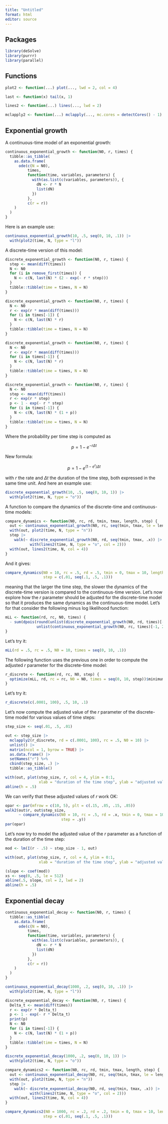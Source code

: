 ```yaml
---
title: "Untitled"
format: html
editor: source
---
```


## Packages

```r
library(deSolve)
library(purrr)
library(parallel)
```

## Functions

```r
plot2 <- function(...) plot(..., lwd = 2, col = 4)
```

```r
last <- function(x) tail(x, 1)
```

```r
lines2 <- function(...) lines(..., lwd = 2)
```

```r
mclapply2 <- function(...) mclapply(..., mc.cores = detectCores() - 1)
```

## Exponential growth

A continuous-time model of an exponential growth:

```r
continuous_exponential_growth <- function(N0, r, times) {
  tibble::as_tibble(
    as.data.frame(
      ode(c(N = N0),
          times,
          function(time, variables, parameters) {
            with(as.list(c(variables, parameters)), {
              dN <- r * N
              list(dN)
            })
          },
          c(r = r))
    )
  )
}
```

Here is an example use:

```r
continuous_exponential_growth(10, .5, seq(0, 10, .1)) |> 
  with(plot2(time, N, type = "l"))
```

A discrete-time version of this model:

```r
discrete_exponential_growth <- function(N0, r, times) {
  step <- mean(diff(times))
  N <- N0
  for (i in remove_first(times)) {
    N <- c(N, last(N) * (2 - exp(- r * step)))
  }
  tibble::tibble(time = times, N = N)
}
```

```r
discrete_exponential_growth <- function(N0, r, times) {
  N <- N0
  r <- exp(r * mean(diff(times)))
  for (i in times[-1]) {
    N <- c(N, last(N) * r)
  }
  tibble::tibble(time = times, N = N)
}
```

```r
discrete_exponential_growth <- function(N0, r, times) {
  N <- N0
  r <- exp(r * mean(diff(times)))
  for (i in times[-1]) {
    N <- c(N, last(N) * r)
  }
  tibble::tibble(time = times, N = N)
}
```


```r
discrete_exponential_growth <- function(N0, r, times) {
  N <- N0
  step <- mean(diff(times))
  r <- exp(r * step)
  p <- 1 - exp(- r * step)
  for (i in times[-1]) {
    N <- c(N, last(N) * (1 + p))
  }
  tibble::tibble(time = times, N = N)
}
```


Where the probability per time step is computed as

$$
p = 1 - e^{-r \Delta t}
$$

New formula:

$$
p = 1 - e^{(1 - e^r)\Delta t}
$$

with $r$ the rate and $\Delta t$ the duration of the time step, both expressed in the
same time unit. And here an example use:

```r
discrete_exponential_growth(10, .5, seq(0, 10, 1)) |> 
  with(plot2(time, N, type = "o"))
```

A function to compare the dynamics of the discrete-time and continuous-time models:

```r
compare_dynamics <- function(N0, rc, rd, tmin, tmax, length, step) {
  out <- continuous_exponential_growth(N0, rc, seq(tmin, tmax, le = length))
  with(out, plot2(time, N, type = "n"))
  step |>
    walk(~ discrete_exponential_growth(N0, rd, seq(tmin, tmax, .x)) |>
           with(lines2(time, N, type = "o", col = 2)))
  with(out, lines2(time, N, col = 4))
}
```

And it gives:

```r
compare_dynamics(N0 = 10, rc = .5, rd = .5, tmin = 0, tmax = 10, length = 512,
                 step = c(.01, seq(.1, .5, .1)))
```




meaning that the larger the time step, the slower the dynamics of the discrete-time
version is compared to the continuous-time version. Let's now explore how the $r$
parameter should be adjusted for the discrete-time model so that it produces the
same dynamics as the continuous-time model. Let's for that consider the following minus
log likelihood function:

```r
mLL <- function(rd, rc, N0, times) {
  - sum(dpois(round(unlist(discrete_exponential_growth(N0, rd, times)[-1, 2])),
              unlist(continuous_exponential_growth(N0, rc, times)[-1, 2]), TRUE))
}
```

Let's try it:

```r
mLL(rd = .5, rc = .5, N0 = 10, times = seq(0, 10, .1))
```

The following function uses the previous one in order to compute the adjusted $r$
parameter for the discrete-time model:

```r
r_discrete <- function(rd, rc, N0, step) {
  optimize(mLL, rd, rc = rc, N0 = N0, times = seq(0, 10, step))$minimum
}
```

Let's try it:

```r
r_discrete(c(.0001, 100), .5, 10, .1)
```

Let's now compute the adjusted value of the $r$ parameter of the discrete-time model
for various values of time steps:

```r
step_size <- seq(.01, .5, .01)

out <- step_size |>
  mclapply2(r_discrete, rd = c(.0001, 100), rc = .5, N0 = 10) |> 
  unlist() |> 
  matrix(ncol = 1, byrow = TRUE) |> 
  as.data.frame() |> 
  setNames("r") %>%
  cbind(step_size, .) |> 
  tibble::as_tibble()

with(out, plot(step_size, r, col = 4, ylim = 0:1,
               xlab = "duration of the time step", ylab = "adjusted value of r"))
abline(h = .5)
```

We can verify that these adjusted values of $r$ work OK:

```r
opar <- par(mfrow = c(10, 5), plt = c(.15, .85, .15, .85))
walk2(out$r, out$step_size,
      ~ compare_dynamics(N0 = 10, rc = .5, rd = .x, tmin = 0, tmax = 10, length = 512,
                         step = .y))
par(opar)
```

Let's now try to model the adjusted value of the $r$ parameter as a function of the
duration of the time step:

```r
mod <- lm(I(r - .5) ~ step_size - 1, out)

with(out, plot(step_size, r, col = 4, ylim = 0:1,
               xlab = "duration of the time step", ylab = "adjusted value of r"))

(slope <- coef(mod))
xs <- seq(0, .5, le = 512)
abline(.5, slope, col = 2, lwd = 2)
abline(h = .5)
```

## Exponential decay

```r
continuous_exponential_decay <- function(N0, r, times) {
  tibble::as_tibble(
    as.data.frame(
      ode(c(N = N0),
          times,
          function(time, variables, parameters) {
            with(as.list(c(variables, parameters)), {
              dN <- r * N
              list(dN)
            })
          },
          c(r = r))
    )
  )
}
```

```r
continuous_exponential_decay(1000, .2, seq(0, 10, .1)) |> 
  with(plot2(time, N, type = "l"))
```

```r
discrete_exponential_decay <- function(N0, r, times) {
  Delta_t <- mean(diff(times))
  r <- exp(r * Delta_t)
  p <- 1 - exp(- r * Delta_t)
  print(p)
  N <- N0
  for (i in times[-1]) {
    N <- c(N, last(N) * (1 + p))
  }
  tibble::tibble(time = times, N = N)
}
```

```r
discrete_exponential_decay(1000, .2, seq(0, 10, 1)) |> 
  with(plot2(time, N, type = "o"))
```

```r
compare_dynamics2 <- function(N0, rc, rd, tmin, tmax, length, step) {
  out <- continuous_exponential_decay(N0, rc, seq(tmin, tmax, le = length))
  with(out, plot2(time, N, type = "n"))
  step |>
    walk(~ discrete_exponential_decay(N0, rd, seq(tmin, tmax, .x)) |>
           with(lines2(time, N, type = "o", col = 2)))
  with(out, lines2(time, N, col = 4))
}
```


```r
compare_dynamics2(N0 = 1000, rc = .2, rd = .2, tmin = 0, tmax = 10, length = 512,
                 step = c(.01, seq(.1, .5, .1)))

```

